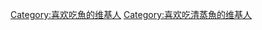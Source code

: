 {{Userbox
|border-c=#FF6347
|border-s=1
|id-c=#FF6347
|info-c=#F08080
|info-s=10
|id=[[Image:CarassiusCarassius8.JPG|75px]]
|info=這個用戶喜歡吃'''清蒸[[魚]]'''。
}}
[[Category:喜欢吃魚的维基人]][[Category:喜欢吃清蒸魚的维基人]]
